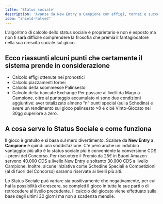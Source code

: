 ```yaml
---
title: 'Status sociale'
description: 'Avanza da New Entry a Campione con effigi, tornei e successo nel palinsesto. Supera sfide speciali e scala i livelli'
icon: "shield-halved"
---
```


L’algoritmo di calcolo dello status sociale è proprietario e non è esposto ma non ti sarà difficile comprendere la filosofia che premia il fantagiocatore nella sua crescita sociale sul gioco.

## Ecco riassunti alcuni punti che certamente il sistema prende in considerazione
- Calcolo effigi ottenute nei pronostici
- Calcolo piazzamenti tornei
- Calcolo delta scommesse Palinsesto
- Calcolo delta bancate Exchange
Per passare ai livelli da Mago a Campione, oltre al punteggio accumulato vi sono due condizioni aggiuntive: aver totalizzato almeno “n” punti special (sulla Schedina) e avere un rendimento sul gioco palinsesto >0 e cioè Vinto-Giocato nei 30gg superiore a zero.

## A cosa serve lo Status Sociale e come funziona

Il gioco è gratuito e si basa sul mero divertimento.
Scalare da **New Entry** a **Campione** è quindi una soddisfazione.
C'è però anche un indubbio vantaggio: più alto è lo status sociale più  è conveniente la conversione CDS - premi del Concorso.
Per riscuotere il Premio da 25€ in Buoni Amazon servono 40.000 CDS a livello New Entry e soltanto 30.000 CDS a livello Campione.
Inoltre, alcune iniziative come Schedine Speciali e Competizioni (al di fuori del Concorso) saranno riservate ai livelli più alti.

<Warning>
Lo Status Sociale può variare sia positivamente che negativamente, per cui hai la possibilità di crescere, se completi il gioco in tutte le sue parti o di retrocedere al livello precedente.
Il calcolo del giocato viene effettuato sulla base degli ultimi 30 giorni ma non a scadenza mensile.
</Warning>

